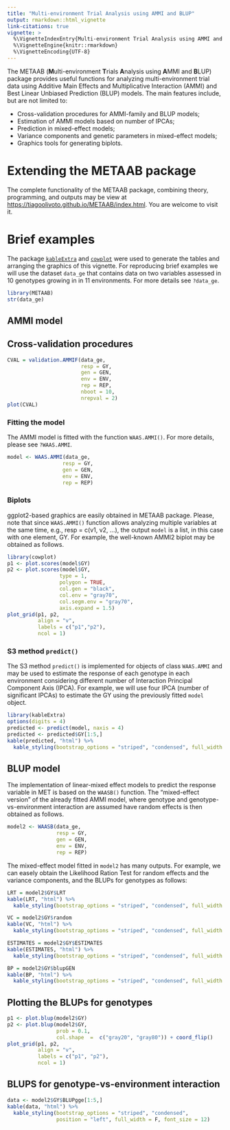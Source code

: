 ```yaml
---
title: "Multi-environment Trial Analysis using AMMI and BLUP"
output: rmarkdown::html_vignette
link-citations: true
vignette: >
  %\VignetteIndexEntry{Multi-environment Trial Analysis using AMMI and BLUP}
  %\VignetteEngine{knitr::rmarkdown}
  %\VignetteEncoding{UTF-8}
---
```


The METAAB (**M**ulti-environment **T**rials **A**nalysis using **A**MMI and **B**LUP) package provides useful functions for analyzing multi-environment trial data using Additive Main Effects and Multiplicative Interaction (AMMI) and Best Linear Unbiased Prediction (BLUP) models. The main features include, but are not limited to:

* Cross-validation procedures for AMMI-family and BLUP models;
* Estimation of AMMI models based on number of IPCAs;
* Prediction in mixed-effect models;
* Variance components and genetic parameters in mixed-effect models;
* Graphics tools for generating biplots.


# Extending the METAAB package

The complete functionality of the METAAB package, combining theory, programming, and outputs may be view at <https://tiagoolivoto.github.io/METAAB/index.html>. You are welcome to visit it.

# Brief examples
The package [`kableExtra`](https://haozhu233.github.io/kableExtra/) and [`cowplot`](https://github.com/wilkelab/cowplot) were used to generate the tables and arranging the graphics of this vignette. For reproducing brief examples we will use the dataset `data_ge` that contains data on two variables assessed in 10 genotypes growing in in 11 environments. For more details see `?data_ge`.

```r
library(METAAB)
str(data_ge)
```


## AMMI model
## Cross-validation procedures

```r
CVAL = validation.AMMIF(data_ge,
                        resp = GY,
                        gen = GEN,
                        env = ENV,
                        rep = REP,
                        nboot = 10,
                        nrepval = 2)
plot(CVAL)
```


### Fitting the model
The AMMI model is fitted with the function `WAAS.AMMI()`. For more details, please see `?WAAS.AMMI`.

```r
model <- WAAS.AMMI(data_ge,
                  resp = GY,
                  gen = GEN,
                  env = ENV,
                  rep = REP)
```

### Biplots

ggplot2-based graphics are easily obtained in METAAB package. Please, note that since `WAAS.AMMI()` function allows analyzing multiple variables at the same time, e.g., resp = c(v1, v2, ...), the output `model` is a list, in this case with one element, GY. For example, the well-known AMMI2 biplot may be obtained as follows. 

```r
library(cowplot)
p1 <- plot.scores(model$GY)
p2 <- plot.scores(model$GY,
                 type = 1,
                 polygon = TRUE,
                 col.gen = "black",
                 col.env = "gray70",
                 col.segm.env = "gray70",
                 axis.expand = 1.5)
plot_grid(p1, p2,
          align = "v",
          labels = c("p1","p2"),
          ncol = 1)
```

### S3 method `predict()`
The S3 method `predict()` is implemented for objects of class `WAAS.AMMI` and may be used to estimate the response of each genotype in each environment considering different number of Interaction Principal Component Axis (IPCA). For example, we will use four IPCA (number of significant IPCAs) to estimate the GY using the previously fitted `model` object.

```r
library(kableExtra)
options(digits = 4)
predicted <- predict(model, naxis = 4)
predicted <- predicted$GY[1:5,]
kable(predicted, "html") %>%
  kable_styling(bootstrap_options = "striped", "condensed", full_width = F)
```

## BLUP model
The implementation of linear-mixed effect models to predict the response variable in MET is based on the `WAASB()` function. The "mixed-effect version" of the already fitted AMMI model, where genotype and genotype-vs-environment interaction are assumed have random effects is then obtained as follows.

```r
model2 <- WAASB(data_ge,
                resp = GY,
                gen = GEN,
                env = ENV,
                rep = REP)
```

The mixed-effect model fitted in `model2` has many outputs. For example, we can easely obtain the Likelihood Ration Test for random effects and the variance components, and the BLUPs for genotypes as follows:


```r
LRT = model2$GY$LRT
kable(LRT, "html") %>%
  kable_styling(bootstrap_options = "striped", "condensed", full_width = F)

VC = model2$GY$random
kable(VC, "html") %>%
  kable_styling(bootstrap_options = "striped", "condensed", full_width = F)

ESTIMATES = model2$GY$ESTIMATES
kable(ESTIMATES, "html") %>%
  kable_styling(bootstrap_options = "striped", "condensed", full_width = F)

BP = model2$GY$blupGEN
kable(BP, "html") %>%
  kable_styling(bootstrap_options = "striped", "condensed", full_width = F)
```



## Plotting the BLUPs for genotypes

```r
p1 <- plot.blup(model2$GY)
p2 <- plot.blup(model2$GY,
                prob = 0.1,
                col.shape  =  c("gray20", "gray80")) + coord_flip()
plot_grid(p1, p2,
          align = "v",
          labels = c("p1", "p2"),
          ncol = 1)
```


## BLUPS for genotype-vs-environment interaction

```r
data <- model2$GY$BLUPgge[1:5,]
kable(data, "html") %>%
  kable_styling(bootstrap_options = "striped", "condensed",
                position = "left", full_width = F, font_size = 12)
```


